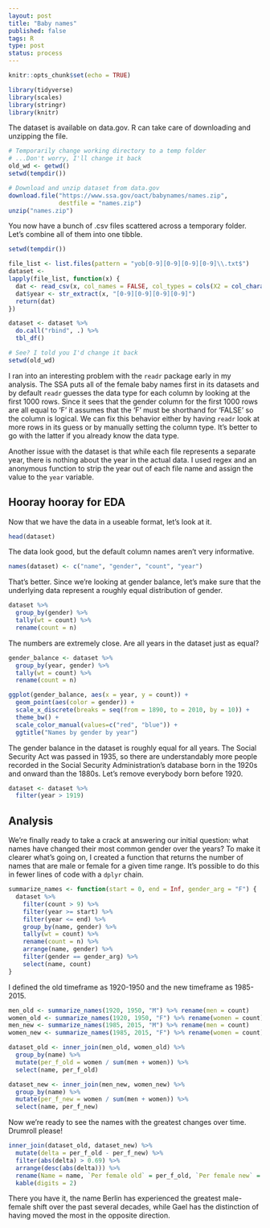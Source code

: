 ```yaml
--- 
layout: post
title: "Baby names"
published: false
tags: R
type: post
status: process
---
```



```r
knitr::opts_chunk$set(echo = TRUE)

library(tidyverse)
library(scales)
library(stringr)
library(knitr)
```

The dataset is available on data.gov. R can take care of downloading and unzipping the file.

```r

# Temporarily change working directory to a temp folder
# ...Don't worry, I'll change it back
old_wd <- getwd()
setwd(tempdir())

# Download and unzip dataset from data.gov
download.file("https://www.ssa.gov/oact/babynames/names.zip",
              destfile = "names.zip")
unzip("names.zip")

```

You now have a bunch of .csv files scattered across a temporary folder. Let's combine all of them into one tibble.

```r
setwd(tempdir())

file_list <- list.files(pattern = "yob[0-9][0-9][0-9][0-9]\\.txt$")
dataset <-
lapply(file_list, function(x) {
  dat <- read_csv(x, col_names = FALSE, col_types = cols(X2 = col_character()))
  dat$year <- str_extract(x, "[0-9][0-9][0-9][0-9]")
  return(dat)
})

dataset <- dataset %>%
  do.call("rbind", .) %>%
  tbl_df()

# See? I told you I'd change it back
setwd(old_wd)
```

I ran into an interesting problem with the `readr` package early in my analysis. The SSA puts all of the female baby names first in its datasets and by default `readr` guesses the data type for each column by looking at the first 1000 rows. Since it sees that the gender column for the first 1000 rows are all equal to 'F' it assumes that the 'F' must be shorthand for 'FALSE' so the column is logical. We can fix this behavior either by having `readr` look at more rows in its guess or by manually setting the column type. It's better to go with the latter if you already know the data type.

Another issue with the dataset is that while each file represents a separate year, there is nothing about the year in the actual data. I used regex and an anonymous function to strip the year out of each file name and assign the value to the `year` variable.

## Hooray hooray for EDA
Now that we have the data in a useable format, let's look at it.

```r
head(dataset)
```

The data look good, but the default column names aren't very informative.

```r
names(dataset) <- c("name", "gender", "count", "year")
```

That's better. Since we're looking at gender balance, let's make sure that the underlying data represent a roughly equal distribution of gender.

```r

dataset %>%
  group_by(gender) %>%
  tally(wt = count) %>%
  rename(count = n)

```
The numbers are extremely close. Are all years in the dataset just as equal?

```r
gender_balance <- dataset %>%
  group_by(year, gender) %>%
  tally(wt = count) %>%
  rename(count = n)

ggplot(gender_balance, aes(x = year, y = count)) +
  geom_point(aes(color = gender)) +
  scale_x_discrete(breaks = seq(from = 1890, to = 2010, by = 10)) +
  theme_bw() +
  scale_color_manual(values=c("red", "blue")) +
  ggtitle("Names by gender by year")

```

The gender balance in the dataset is roughly equal for all years. The Social Security Act was passed in 1935, so there are understandably more people recorded in the Social Security Administration's database born in the 1920s and onward than the 1880s. Let's remove everybody born before 1920.

```r
dataset <- dataset %>%
  filter(year > 1919)
```

## Analysis
We're finally ready to take a crack at answering our initial question: what names have changed their most common gender over the years? To make it clearer what's going on, I created a function that returns the number of names that are male or female for a given time range. It's possible to do this in fewer lines of code with a `dplyr` chain.

```r
summarize_names <- function(start = 0, end = Inf, gender_arg = "F") {
  dataset %>%
    filter(count > 9) %>%
    filter(year >= start) %>%
    filter(year <= end) %>%
    group_by(name, gender) %>%
    tally(wt = count) %>%
    rename(count = n) %>%
    arrange(name, gender) %>%
    filter(gender == gender_arg) %>%
    select(name, count)
}

```

I defined the old timeframe as 1920-1950 and the new timeframe as 1985-2015.

```r
men_old <- summarize_names(1920, 1950, "M") %>% rename(men = count)
women_old <- summarize_names(1920, 1950, "F") %>% rename(women = count)
men_new <- summarize_names(1985, 2015, "M") %>% rename(men = count)
women_new <- summarize_names(1985, 2015, "F") %>% rename(women = count)

dataset_old <- inner_join(men_old, women_old) %>%
  group_by(name) %>%
  mutate(per_f_old = women / sum(men + women)) %>%
  select(name, per_f_old)

dataset_new <- inner_join(men_new, women_new) %>%
  group_by(name) %>%
  mutate(per_f_new = women / sum(men + women)) %>%
  select(name, per_f_new)

```

Now we're ready to see the names with the greatest changes over time. Drumroll please!
```r
inner_join(dataset_old, dataset_new) %>%
  mutate(delta = per_f_old - per_f_new) %>%
  filter(abs(delta) > 0.69) %>%
  arrange(desc(abs(delta))) %>%
  rename(Name = name, `Per female old` = per_f_old, `Per female new` = per_f_new, `Change` = delta) %>%
  kable(digits = 2)
```

There you have it, the name Berlin has experienced the greatest male-female shift over the past several decades, while Gael has the distinction of having moved the most in the opposite direction.

